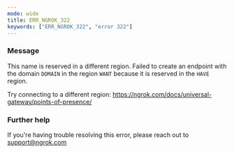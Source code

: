 ```yaml
---
mode: wide
title: ERR_NGROK_322
keywords: ["ERR_NGROK_322", "error 322"]
---
```



### Message

This name is reserved in a different region.
Failed to create an endpoint with the domain `DOMAIN` in the region `WANT` because it is reserved
in the `HAVE` region.

Try connecting to a different region: https://ngrok.com/docs/universal-gateway/points-of-presence/

<ErrorDetails />

### Further help

If you're having trouble resolving this error, please reach out to [support@ngrok.com](mailto:support@ngrok.com?subject=Help%20with%20ERR_NGROK_322)

